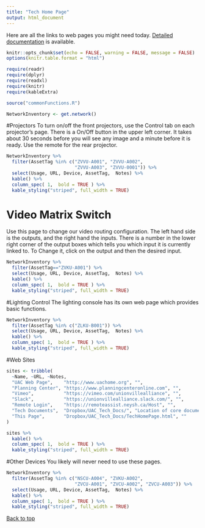 ```yaml
---
title: "Tech Home Page"
output: html_document
---
```

Here are all the links to web pages you might need today. 
[Detailed documentation](./index.html) is available.

```r
knitr::opts_chunk$set(echo = FALSE, warning = FALSE, message = FALSE)
options(knitr.table.format = "html")
```

```r
require(readr)
require(dplyr)
require(readxl)
require(knitr)
require(kableExtra)
```

```r
source("commonFunctions.R")
```

```r
NetworkInventory <- get.network()
```

#Projectors
To turn on/off the front projectors, use the Control tab on each projector's page. There is a On/Off button in the upper left corner. It takes about 30 seconds before you will see any image and a minute before it is ready. Use the remote for the rear projector.

```r
NetworkInventory %>% 
  filter(AssetTag %in% c("ZVVU-A001", "ZVVU-A002", 
                         "ZVVU-A003", "ZVVU-0001")) %>% 
  select(Usage, URL, Device, AssetTag,  Notes) %>%
  kable() %>%
  column_spec( 1,  bold = TRUE ) %>%
  kable_styling("striped", full_width = TRUE)
```

# Video Matrix Switch
Use this page to change our video routing configuration. The left hand side is the outputs, and the right hand the inputs. There is a number in the lower right corner of the output boxes which tells you which input it is currently linked to. To Change it, click on the output and then the desired input.

```r
NetworkInventory %>% 
  filter(AssetTag=="ZVKU-A001") %>% 
  select(Usage, URL, Device, AssetTag,  Notes) %>%
  kable() %>%
  column_spec( 1,  bold = TRUE ) %>%
  kable_styling("striped", full_width = TRUE)
```

#Lighting Control
The lighting console has its own web page which provides basic functions.

```r
NetworkInventory %>% 
  filter(AssetTag %in% c("ZLKU-B001")) %>% 
  select(Usage, URL, Device, AssetTag,  Notes) %>%
  kable() %>%
  column_spec( 1,  bold = TRUE ) %>%
  kable_styling("striped", full_width = TRUE)
```

#Web Sites
```r
sites <- tribble(
  ~Name, ~URL, ~Notes,
  "UAC Web Page",    "http://www.uachome.org", "",
  "Planning Center", "https://www.planningcenteronline.com", "",
  "Vimeo",           "https://vimeo.com/unionvillealliance", "",
  "Slack",           "https://unionvillealliance.slack.com/", "",
  "Remote Login",    "https://remoteassist.neysh.ca/Host", "",
  "Tech Documents",  "Dropbox/UAC_Tech_Docs/", "Location of core documents",
  "This Page",       "Dropbox/UAC_Tech_Docs/TechHomePage.html", ""
)

sites %>%
  kable() %>%
  column_spec( 1,  bold = TRUE ) %>%
  kable_styling("striped", full_width = TRUE)
```

#Other Devices
You likely will never need to use these pages.

```r
NetworkInventory %>% 
  filter(AssetTag %in% c("NSCU-A004", "ZVKU-A002", 
                         "ZVCU-A001", "ZVCU-A002", "ZVCU-A003")) %>% 
  select(Usage, URL, Device, AssetTag,  Notes) %>%
  kable() %>%
  column_spec( 1,  bold = TRUE ) %>%
  kable_styling("striped", full_width = TRUE)
```

[Back to top](#top)